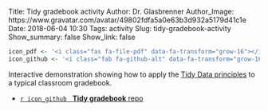 Title: Tidy gradebook activity
Author: Dr. Glasbrenner
Author_Image: https://www.gravatar.com/avatar/49802fdfa5a0e63b3d932a5179d41c1e
Date: 2018-06-04 10:30
Tags: activity
Slug: tidy-gradebook-activity
Show_summary: false
Show_link: false

```r
icon_pdf <- '<i class="fas fa-file-pdf" data-fa-transform="grow-16"></i>&nbsp;'
icon_github <- '<i class="fab fa-github-alt" data-fa-transform="grow-16"></i>&nbsp;'
```

Interactive demonstration showing how to apply the [Tidy Data principles][tidy-data-principles] to a typical classroom gradebook.

::: {.no-bullets}
*   [`r icon_github` &nbsp; [**Tidy gradebook** repo]{.card-downloads-format}][github-classroom-repo]
:::

[tidy-data-principles]:  http://r4ds.had.co.nz/tidy-data.html
[github-classroom-repo]: https://classroom.github.com/a/SKb0g-iN

